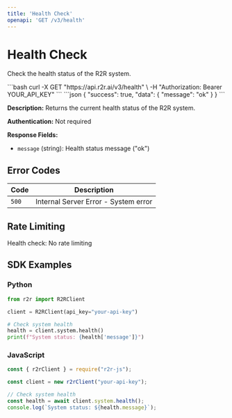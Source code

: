 ```yaml
---
title: 'Health Check'
openapi: 'GET /v3/health'
---
```


# Health Check

Check the health status of the R2R system.

<RequestExample>
```bash
curl -X GET "https://api.r2r.ai/v3/health" \
  -H "Authorization: Bearer YOUR_API_KEY"
```
</RequestExample>

<ResponseExample>
```json
{
  "success": true,
  "data": {
    "message": "ok"
  }
}
```
</ResponseExample>

**Description:** Returns the current health status of the R2R system.

**Authentication:** Not required

**Response Fields:**
- `message` (string): Health status message ("ok")

## Error Codes

| Code | Description |
|------|-------------|
| `500` | Internal Server Error - System error |

## Rate Limiting

Health check: No rate limiting

## SDK Examples

### Python

```python
from r2r import R2RClient

client = R2RClient(api_key="your-api-key")

# Check system health
health = client.system.health()
print(f"System status: {health['message']}")
```

### JavaScript

```javascript
const { r2rClient } = require("r2r-js");

const client = new r2rClient("your-api-key");

// Check system health
const health = await client.system.health();
console.log(`System status: ${health.message}`);
``` 